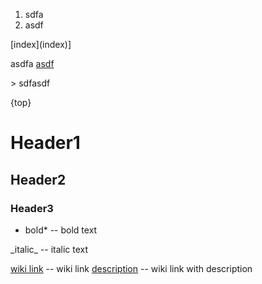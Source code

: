 # sdfa
# asdf

[index](index)]

asdfa        [[asdf]]


> sdfasdf

{{{python
import pandas
print
  }}}
  
{top}

{{top}}


= Header1 =
== Header2 ==
=== Header3 ===


*bold* -- bold text
_italic_ -- italic text

[[wiki link]] -- wiki link
[[wiki link|description]] -- wiki link with description

